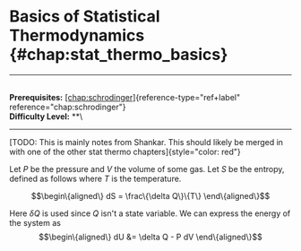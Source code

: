 # Basics of Statistical Thermodynamics \{#chap:stat_thermo_basics\}

------------------------------------------------------------------------

\
**Prerequisites:**
[\[chap:schrodinger\]](#chap:schrodinger)\{reference-type="ref+label"
reference="chap:schrodinger"\}\
**Difficulty Level:** \*\*\

------------------------------------------------------------------------

[TODO: This is mainly notes from Shankar. This should likely be merged
in with one of the other stat thermo chapters]\{style="color: red"\}

Let $P$ be the pressure and $V$ the volume of some gas. Let $S$ be the
entropy, defined as follows where $T$ is the temperature.

$$\begin\{aligned\}
    dS = \frac\{\delta Q\}\{T\}
\end\{aligned\}$$

Here $\delta Q$ is used since $Q$ isn't a state variable. We can express
the energy of the system as $$\begin\{aligned\}
    dU &= \delta Q - P dV
\end\{aligned\}$$
